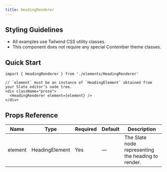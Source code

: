 ```yaml
---
title: HeadingRenderer
---
```


<!-- Edited by human: false -->
<!-- Examples count: 0 -->
<!-- Source examples: 0 -->
<!-- Playground examples: 0 -->
<!-- External examples: 0 -->
<!-- Import examples: 0 -->

## Styling Guidelines
* All examples use Tailwind CSS utility classes.
* This component does not require any special Contember theme classes.

## Quick Start
```tsx
import { HeadingRenderer } from './elements/HeadingRenderer'

// `element` must be an instance of `HeadingElement` obtained from your Slate editor’s node tree.
<div className="prose">
  <HeadingRenderer element={element} />
</div>
```

## Props Reference
| Name    | Type | Required | Default | Description |
|---------|------|----------|---------|-------------|
| element | HeadingElement | Yes | — | The Slate node representing the heading to render. |

<!-- End of Generated Documentation -->
